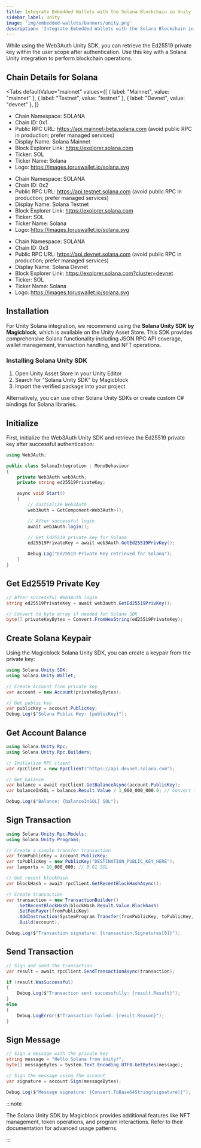 ```yaml
---
title: Integrate Embedded Wallets with the Solana Blockchain in Unity
sidebar_label: Unity
image: 'img/embedded-wallets/banners/unity.png'
description: 'Integrate Embedded Wallets with the Solana Blockchain in Unity | Embedded Wallets'
---
```



While using the Web3Auth Unity SDK, you can retrieve the Ed25519 private key within the user scope after authentication. Use this key with a Solana Unity integration to perform blockchain operations.

## Chain Details for Solana

<Tabs
 defaultValue="mainnet"
  values={[
    { label: "Mainnet", value: "mainnet" },
    { label: "Testnet", value: "testnet" },
    { label: "Devnet", value: "devnet" },
  ]}
>
<TabItem value="mainnet">

- Chain Namespace: SOLANA
- Chain ID: 0x1
- Public RPC URL: https://api.mainnet-beta.solana.com (avoid public RPC in production; prefer managed services)
- Display Name: Solana Mainnet
- Block Explorer Link: https://explorer.solana.com
- Ticker: SOL
- Ticker Name: Solana
- Logo: https://images.toruswallet.io/solana.svg

</TabItem>

<TabItem value="testnet">

- Chain Namespace: SOLANA
- Chain ID: 0x2
- Public RPC URL: https://api.testnet.solana.com (avoid public RPC in production; prefer managed services)
- Display Name: Solana Testnet
- Block Explorer Link: https://explorer.solana.com
- Ticker: SOL
- Ticker Name: Solana
- Logo: https://images.toruswallet.io/solana.svg

</TabItem>

<TabItem value="devnet">

- Chain Namespace: SOLANA
- Chain ID: 0x3
- Public RPC URL: https://api.devnet.solana.com (avoid public RPC in production; prefer managed services)
- Display Name: Solana Devnet
- Block Explorer Link: https://explorer.solana.com?cluster=devnet
- Ticker: SOL
- Ticker Name: Solana
- Logo: https://images.toruswallet.io/solana.svg

</TabItem>
</Tabs>

## Installation

For Unity Solana integration, we recommend using the **Solana Unity SDK by Magicblock**, which is available on the Unity Asset Store. This SDK provides comprehensive Solana functionality including JSON RPC API coverage, wallet management, transaction handling, and NFT operations.

### Installing Solana Unity SDK

1. Open Unity Asset Store in your Unity Editor
2. Search for "Solana Unity SDK" by Magicblock
3. Import the verified package into your project

Alternatively, you can use other Solana Unity SDKs or create custom C# bindings for Solana libraries.

## Initialize

First, initialize the Web3Auth Unity SDK and retrieve the Ed25519 private key after successful authentication:

```csharp
using Web3Auth;

public class SolanaIntegration : MonoBehaviour
{
    private Web3Auth web3Auth;
    private string ed25519PrivateKey;

    async void Start()
    {
        // Initialize Web3Auth
        web3Auth = GetComponent<Web3Auth>();

        // After successful login
        await web3Auth.login();

        // Get Ed25519 private key for Solana
        ed25519PrivateKey = await web3Auth.GetEd25519PrivKey();

        Debug.Log("Ed25519 Private Key retrieved for Solana");
    }
}
```

## Get Ed25519 Private Key

```csharp
// After successful Web3Auth login
string ed25519PrivateKey = await web3auth.GetEd25519PrivKey();

// Convert to byte array if needed for Solana SDK
byte[] privateKeyBytes = Convert.FromHexString(ed25519PrivateKey);
```

## Create Solana Keypair

Using the Magicblock Solana Unity SDK, you can create a keypair from the private key:

```csharp
using Solana.Unity.SDK;
using Solana.Unity.Wallet;

// Create Account from private key
var account = new Account(privateKeyBytes);

// Get public key
var publicKey = account.PublicKey;
Debug.Log($"Solana Public Key: {publicKey}");
```

## Get Account Balance

```csharp
using Solana.Unity.Rpc;
using Solana.Unity.Rpc.Builders;

// Initialize RPC client
var rpcClient = new RpcClient("https://api.devnet.solana.com");

// Get balance
var balance = await rpcClient.GetBalanceAsync(account.PublicKey);
var balanceInSOL = balance.Result.Value / 1_000_000_000.0; // Convert lamports to SOL

Debug.Log($"Balance: {balanceInSOL} SOL");
```

## Sign Transaction

```csharp
using Solana.Unity.Rpc.Models;
using Solana.Unity.Programs;

// Create a simple transfer transaction
var fromPublicKey = account.PublicKey;
var toPublicKey = new PublicKey("DESTINATION_PUBLIC_KEY_HERE");
var lamports = 10_000_000; // 0.01 SOL

// Get recent blockhash
var blockHash = await rpcClient.GetRecentBlockHashAsync();

// Create transaction
var transaction = new TransactionBuilder()
    .SetRecentBlockHash(blockHash.Result.Value.Blockhash)
    .SetFeePayer(fromPublicKey)
    .AddInstruction(SystemProgram.Transfer(fromPublicKey, toPublicKey, lamports))
    .Build(account);

Debug.Log($"Transaction signature: {transaction.Signatures[0]}");
```

## Send Transaction

```csharp
// Sign and send the transaction
var result = await rpcClient.SendTransactionAsync(transaction);

if (result.WasSuccessful)
{
    Debug.Log($"Transaction sent successfully: {result.Result}");
}
else
{
    Debug.LogError($"Transaction failed: {result.Reason}");
}
```

## Sign Message

```csharp
// Sign a message with the private key
string message = "Hello Solana from Unity!";
byte[] messageBytes = System.Text.Encoding.UTF8.GetBytes(message);

// Sign the message using the account
var signature = account.Sign(messageBytes);

Debug.Log($"Message signature: {Convert.ToBase64String(signature)}");
```

:::note

The Solana Unity SDK by Magicblock provides additional features like NFT management, token operations, and program interactions. Refer to their documentation for advanced usage patterns.

:::
